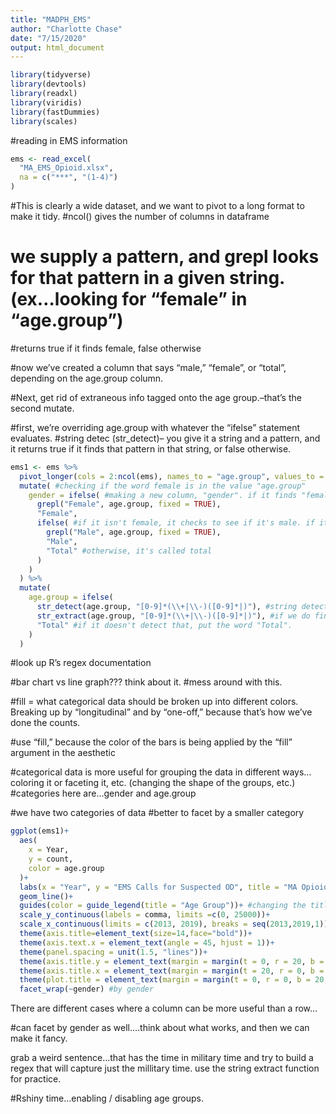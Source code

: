 ```yaml
---
title: "MADPH_EMS"
author: "Charlotte Chase"
date: "7/15/2020"
output: html_document
---
```


```r
library(tidyverse)
library(devtools)
library(readxl)
library(viridis)
library(fastDummies)
library(scales)
```

#reading in EMS information

```r
ems <- read_excel(
  "MA_EMS_Opioid.xlsx",
  na = c("***", "(1-4)")
) 
```

#This is clearly a wide dataset, and we want to pivot to a long format to make it tidy.
#ncol() gives the number of columns in dataframe


# we supply a pattern, and grepl looks for that pattern in a given string. (ex...looking for "female" in "age.group")
#returns true if it finds female, false otherwise

#now we've created a column that says "male," "female", or "total", depending on the age.group column. 

#Next, get rid of extraneous info tagged onto the age group.--that's the second mutate.

#first, we're overriding age.group with whatever the "ifelse" statement evaluates.
#string detec (str_detect)-- you give it a string and a pattern, and it returns true if it finds that pattern in that string, or false otherwise.
```r
ems1 <- ems %>% 
  pivot_longer(cols = 2:ncol(ems), names_to = "age.group", values_to = "count") %>% 
  mutate( #checking if the word female is in the value "age.group"
    gender = ifelse( #making a new column, "gender". if it finds "female," then it makes the row female
      grepl("Female", age.group, fixed = TRUE), 
      "Female",
      ifelse( #if it isn't female, it checks to see if it's male. if it's male, then the row is called "male"
        grepl("Male", age.group, fixed = TRUE),
        "Male",
        "Total" #otherwise, it's called total
      )
    )
  ) %>% 
  mutate(
    age.group = ifelse(
      str_detect(age.group, "[0-9]*(\\+|\\-)([0-9]*|)"), #string detect...we're looking for a range with a dash, or a number with a +
      str_extract(age.group, "[0-9]*(\\+|\\-)([0-9]*|)"), #if we do find that pattern, use string extract
      "Total" #if it doesn't detect that, put the word "Total".
    )
  )

```
#look up R's regex documentation


#bar chart vs line graph??? think about it. 
#mess around with this. 


#fill = what categorical data should be broken up into different colors. Breaking up by "longitudinal" and by "one-off," because that's how we've done the counts.

#use "fill," because the color of the bars is being applied by the "fill" argument in the aesthetic

#categorical data is more useful for grouping the data in different ways...coloring it or faceting it, etc. (changing the shape of the groups, etc.) 
#categories here are...gender and age.group

#we have two categories of data
#better to facet by a smaller category
```r
ggplot(ems1)+
  aes(
    x = Year, 
    y = count,
    color = age.group
  )+
  labs(x = "Year", y = "EMS Calls for Suspected OD", title = "MA Opioid-Related EMS Incidents by year, 2013-2019")+
  geom_line()+
  guides(color = guide_legend(title = "Age Group"))+ #changing the title of legend
  scale_y_continuous(labels = comma, limits =c(0, 25000))+
  scale_x_continuous(limits = c(2013, 2019), breaks = seq(2013,2019,1))+ #seq(start, end, interval)
  theme(axis.title=element_text(size=14,face="bold"))+
  theme(axis.text.x = element_text(angle = 45, hjust = 1))+
  theme(panel.spacing = unit(1.5, "lines"))+
  theme(axis.title.y = element_text(margin = margin(t = 0, r = 20, b = 0, l = 0)))+
  theme(axis.title.x = element_text(margin = margin(t = 20, r = 0, b = 0, l = 0)))+
  theme(plot.title = element_text(margin = margin(t = 0, r = 0, b = 20, l = 0)))+
  facet_wrap(~gender) #by gender
```
There are different cases where a column can be more useful than a row...


#can facet by gender as well....think about what works, and then we can make it fancy. 

grab a weird sentence...that has the time in military time and try to build a regex that will capture just the millitary time. use the string extract function for practice. 

#Rshiny time...enabling / disabling age groups.